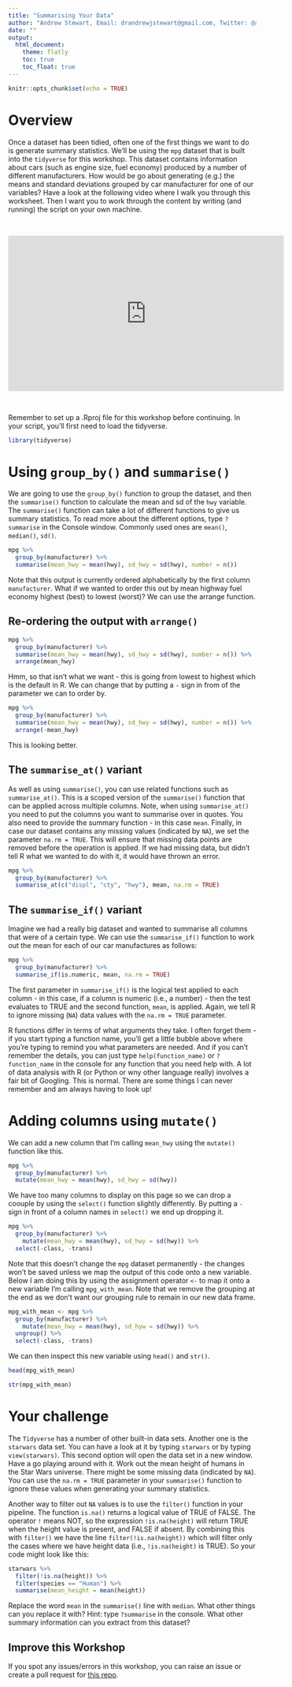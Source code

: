 ```yaml
---
title: "Summarising Your Data"
author: "Andrew Stewart, Email: drandrewjstewart@gmail.com, Twitter: @ajstewart_lang"
date: ""
output: 
  html_document:
    theme: flatly
    toc: true
    toc_float: true
---
```


```r
knitr::opts_chunk$set(echo = TRUE)
```

# Overview

Once a dataset has been tidied, often one of the first things we want to do is generate summary statistics. We'll be using the `mpg` dataset that is built into the `tidyverse` for this workshop. This dataset contains information about cars (such as engine size, fuel economy) produced by a number of different manufacturers. How would be go about generating (e.g.) the means and standard deviations grouped by car manufacturer for one of our variables? Have a look at the following video where I walk you through this worksheet. Then I want you to work through the content by writing (and running) the script on your own machine.

&nbsp;&nbsp;

<center>

<iframe width="560" height="315" src="https://youtube.com/embed/8P3E-lY15a8" frameborder="0" allowfullscreen></iframe>

</center>

&nbsp;&nbsp;

Remember to set up a .Rproj file for this workshop before continuing. In your script, you'll first need to load the tidyverse. 

```r
library(tidyverse)
```

# Using `group_by()` and `summarise()`

We are going to use the `group_by()` function to group the dataset, and then the `summarise()` function to calculate the mean and sd of the `hwy` variable. The `summarise()` function can take a lot of different functions to give us summary statistics. To read more about the different options, type `?summarise` in the Console window. Commonly used ones are `mean()`, `median()`, `sd()`.

```r
mpg %>%
  group_by(manufacturer) %>%
  summarise(mean_hwy = mean(hwy), sd_hwy = sd(hwy), number = n())
```
Note that this output is currently ordered alphabetically by the first column `manufacturer`. What if we wanted to order this out by mean highway fuel economy highest (best) to lowest (worst)? We can use the arrange function.

## Re-ordering the output with `arrange()`

```r
mpg %>%
  group_by(manufacturer) %>%
  summarise(mean_hwy = mean(hwy), sd_hwy = sd(hwy), number = n()) %>%
  arrange(mean_hwy)
```

Hmm, so that isn't what we want - this is going from lowest to highest which is the default in R. We can change that by putting a `-` sign in from of the parameter we can to order by.

```r
mpg %>%
  group_by(manufacturer) %>%
  summarise(mean_hwy = mean(hwy), sd_hwy = sd(hwy), number = n()) %>%
  arrange(-mean_hwy)
```

This is looking better.

## The `summarise_at()` variant

As well as using `summarise()`, you can use related functions such as `summarise_at()`. This is a scoped version of the `summarise()` function that can be applied across multiple columns. Note, when using `summarise_at()` you need to put the columns you want to summarise over in quotes. You also need to provide the summary function - in this case `mean`. Finally, in case our dataset contains any missing values (indicated by `NA`), we set the parameter `na.rm = TRUE`. This will ensure that missing data points are removed before the operation is applied. If we had missing data, but didn't tell R what we wanted to do with it, it would have thrown an error. 

```r
mpg %>% 
  group_by(manufacturer) %>%
  summarise_at(c("displ", "cty", "hwy"), mean, na.rm = TRUE)
```

## The `summarise_if()` variant

Imagine we had a really big dataset and wanted to summarise all columns that were of a certain type. We can use the `summarise_if()` function to work out the mean for each of our car manufactures as follows:

```r
mpg %>% 
  group_by(manufacturer) %>%
  summarise_if(is.numeric, mean, na.rm = TRUE)
```

The first parameter in `summarise_if()` is the logical test applied to each column - in this case, if a column is numeric (i.e., a number) - then the test evaluates to TRUE and the second function, `mean`, is applied. Again, we tell R to ignore missing (`NA`) data values with the `na.rm = TRUE` parameter. 

R functions differ in terms of what arguments they take. I often forget them - if you start typing a function name, you'll get a little bubble above where you're typing to remind you what parameters are needed. And if you can't remember the details, you can just type `help(function_name)` or `?function_name` in the console for any function that you need help with. A lot of data analysis with R (or Python or wny other language really) involves a fair bit of Googling. This is normal. There are some things I can never remember and am always having to look up!

# Adding columns using `mutate()`

We can add a new column that I'm calling `mean_hwy` using the `mutate()` function like this.

```r
mpg %>% 
  group_by(manufacturer) %>%
  mutate(mean_hwy = mean(hwy), sd_hwy = sd(hwy))
```

We have too many columns to display on this page so we can drop a coouple by using the `select()` function slightly differently. By putting a `-` sign in front of a column names in `select()` we end up dropping it.

```r
mpg %>% 
  group_by(manufacturer) %>%
    mutate(mean_hwy = mean(hwy), sd_hwy = sd(hwy)) %>%
  select(-class, -trans)
```

Note that this doesn't change the `mpg` dataset permanently - the changes won't be saved unless we map the output of this code onto a new variable. Below I am doing this by using the assignment operator `<-` to map it onto a new variable I'm calling `mpg_with_mean`. Note that we remove the grouping at the end as we don't want our grouping rule to remain in our new data frame.

```r
mpg_with_mean <- mpg %>% 
  group_by(manufacturer) %>%
    mutate(mean_hwy = mean(hwy), sd_hyw = sd(hwy)) %>%
  ungroup() %>%
  select(-class, -trans) 
```

We can then inspect this new variable using `head()` and `str()`.

```r
head(mpg_with_mean)
```

```r
str(mpg_with_mean)
```

# Your challenge

The `Tidyverse` has a number of other built-in data sets. Another one is the `starwars` data set. You can have a look at it by typing `starwars` or by typing `view(starwars)`. This second option will open the data set in a new window. Have a go playing around with it. Work out the mean height of humans in the Star Wars universe. There might be some missing data (indicated by `NA`). You can use the `na.rm = TRUE` parameter in your `summarise()` function to ignore these values when generating your summary statistics. 

Another way to filter out `NA` values is to use the `filter()` function in your pipeline. The function `is.na()` returns a logical value of TRUE of FALSE. The operator `!` means NOT, so the expression `!is.na(height)` will return TRUE when the height value is present, and FALSE if absent. By combining this with `filter()` we have the line `filter(!is.na(height))` which will filter only the cases where we have height data (i.e., `!is.na(height)` is TRUE). So your code might look like this:

```r
starwars %>%
  filter(!is.na(height)) %>%
  filter(species == "Human") %>%
  summarise(mean_height = mean(height))
```

Replace the word `mean` in the `summarise()` line with `median`. What other things can you replace it with? Hint: type `?summarise` in the console.  What other summary information can you extract from this dataset?

## Improve this Workshop

If you spot any issues/errors in this workshop, you can raise an issue or create a pull request for [this repo](https://github.com/ajstewartlang/04_summarising_your_data). 
